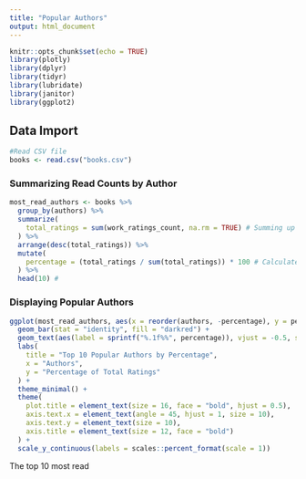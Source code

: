 ```yaml
---
title: "Popular Authors"
output: html_document
---
```


```r
knitr::opts_chunk$set(echo = TRUE)
library(plotly)
library(dplyr)
library(tidyr)
library(lubridate)
library(janitor)
library(ggplot2)
```

## Data Import
```r
#Read CSV file 
books <- read.csv("books.csv")
```

### Summarizing Read Counts by Author 
```r
most_read_authors <- books %>%
  group_by(authors) %>%
  summarize(
    total_ratings = sum(work_ratings_count, na.rm = TRUE) # Summing up ratings for each author
  ) %>%
  arrange(desc(total_ratings)) %>%
  mutate(
    percentage = (total_ratings / sum(total_ratings)) * 100 # Calculate percentage of total ratings
  ) %>%
  head(10) #
```

### Displaying  Popular Authors
```r
ggplot(most_read_authors, aes(x = reorder(authors, -percentage), y = percentage)) +
  geom_bar(stat = "identity", fill = "darkred") +
  geom_text(aes(label = sprintf("%.1f%%", percentage)), vjust = -0.5, size = 4) + 
  labs(
    title = "Top 10 Popular Authors by Percentage",
    x = "Authors",
    y = "Percentage of Total Ratings"
  ) +
  theme_minimal() +
  theme(
    plot.title = element_text(size = 16, face = "bold", hjust = 0.5), 
    axis.text.x = element_text(angle = 45, hjust = 1, size = 10),
    axis.text.y = element_text(size = 10),
    axis.title = element_text(size = 12, face = "bold")
  ) +
  scale_y_continuous(labels = scales::percent_format(scale = 1)) 
```

The top 10 most read 
